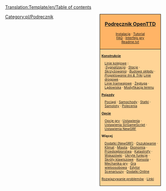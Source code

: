 <noinclude>
[[Translation:Template/en/Table of contents]]{{en/-}}</noinclude>
<div style="float:right; padding-left:12px; background:#ffffff;">
<div style="border:1px solid #000000; background:#ffb466; padding:5px; -moz-border-radius-topleft:5px; -moz-border-radius-topright:5px; font-size: 12pt;">
<center><strong><font size="3">[[Main/pl/OpenTTD|Podręcznik OpenTTD]]</font></strong></center>
<div style="font-size: 8pt; text-align: center;">
[[Main/pl/Instalacja|Instalacja]] &middot; 
[[Main/pl/Tutorial|Tutorial]]<br />
[[Main/pl/FAQ|FAQ]] &middot; 
[[Main/pl/Interfejs gry|Interfejs gry]]<br />
[[Main/pl/Readme.txt|Readme.txt]]
</div>
</div>
<div style="border:1px solid black; border-top-width: 0px; background:#ffd496; padding:5px; -moz-border-radius-bottomleft:5px; -moz-border-radius-bottomright:8px; font-size: 8pt;">

<div style="width: 186px">
'''[[Main/pl/Konstrukcje|Konstrukcje]]'''
<div style="margin-left:10px;">
[[Main/pl/Linie kolejowe|Linie kolejowe]] : <br />
:''[[Main/pl/Sygnalizacja|Sygnalizacja]]'' &middot; ''[[Main/pl/Stacje kolejowe|Stacje]]'' &middot; ''[[Main/pl/Skrzyżowania|Skrzyżowania]]'' &middot; ''[[Main/pl/Tworzenie składu kolejowego|Budowa składu]]'' &middot; ''[[Main/pl/Projektowanie lini & Triki|Projektowanie lini & Triki]]''
[[Main/pl/Linie drogowe|Linie drogowe]] &middot; <br> [[Main/pl/Linie tramwajowe|Linie tramwajowe]] &middot; [[Main/pl/Żegluga|Żegluga]] &middot; [[Main/pl/Konstrukcja lotniska|Lądowiska]] &middot; [[Main/pl/Modyfikacja terenu|Modyfikacja terenu]]
</div>
</div>

<div style="width: 186px">
'''[[Main/pl/Pojazdy|Pojazdy]]'''
<div style="margin-left:10px;">
[[Main/pl/Pociągi|Pociągi]] &middot; [[Main/pl/Pojazdy drogowe|Samochody]] &middot; [[Main/pl/Statki|Statki]] &middot;
[[Main/pl/Samoloty|Samoloty]] &middot; [[Main/pl/Polecenia|Polecenia]]
</div>
</div>

<div style="width: 186px">
'''[[Main/pl/Opcje|Opcje]]'''
<div style="margin-left:10px;">
[[Main/pl/Opcje gry|Opcje gry]] &middot; [[Main/pl/Ustawienia|Ustawienia]] &middot; [[Main/pl/Ustawienia SI/GameScript|Ustawienia SI/GameScript]] &middot; [[Main/en/NewGRF/Pl#Aktywowanie NewGRFów|Ustawienia NewGRF]]
</div>
</div>

<div style="width: 186px">
'''Więcej'''<br />
<div style="margin-left:10px;">

[[Main/pl/NewGRF|Dodatki (NewGRF)]] &middot; [[Main/pl/Cheaty|Oszukiwanie]] &middot;
[[Main/pl/Klimat|Klimat]] &middot; [[Main/pl/Miasta|Miasta]] &middot; [[Main/pl/Ekonomia|Ekonomia]] &middot; [[Main/pl/Przedsiębiorstwa|Przedsiębiorstwa]] &middot;
[[Main/pl/Katastrofy|Katastrofy]] &middot; [[Main/pl/Wskazówki|Wskazówki]] &middot;
[[Main/pl/Ukryte funkcje|Ukryte funkcje]] &middot; [[Main/pl/Skróty klawiszowe|Skróty klawiszowe]] &middot;
[[Main/pl/Konsola|Konsola]] &middot; [[Main/pl/Mechanika gry|Mechanika gry]] &middot;
[[Main/pl/Gra wieloosobowa|Gra wieloosobowa]] &middot; [[Main/pl/Edytor Scenariuszy|Edytor Scenariuszy]] &middot;
[[Main/pl/Dodatki Online|Dodatki Online]]
</div>
</div>

[[Main/pl/Rozwiązywanie problemów|Rozwiązywanie problemów]] &middot; [[Main/pl/Linki|Linki]]
</div>
</div>
<includeonly>[[Category:pl/Podręcznik]]</includeonly>
<includeonly>[[Category:pl/Podręcznik|{{PAGENAME}}]]</includeonly>